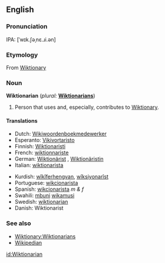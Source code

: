 ==English==
{{rfv}}
===Pronunciation===
IPA: [ˈwɪk.ʃəˌnɛ.ɹi.ən]

===Etymology===
From [[Wiktionary]]

===Noun===
'''Wiktionarian'''  (''plural:'' '''[[Wiktionarians]]''')

# {{context|Wiktionary jargon}} Person that uses and, especially, contributes to [[Wiktionary]].

====Translations====
{{top}}
* Dutch: [[Wikiwoordenboekmedewerker]]
* Esperanto: [[Vikivortaristo]]
* Finnish: [[Wiktionaristi]]
* French: [[wiktionnariste]]
* German: [[Wiktionärist]] {{m}}, [[Wiktionäristin]] {{f}}
* Italian: [[wiktionarista]]
{{mid}}
* Kurdish: [[wîkîferhengvan]], [[wîksiyonarîst]]
* Portuguese: [[wikcionarista]]
* Spanish: [[wikcionarista]] ''m & f''
* Swahili: [[mbuni]] [[wikamusi]]
* Swedish: [[#Swedish|wiktionarian]]
* Danish: Wiktionarist
{{bottom}}

===See also===
* [[Wiktionary:Wiktionarians]]
* [[Wikipedian]]

[[id:Wiktionarian]]